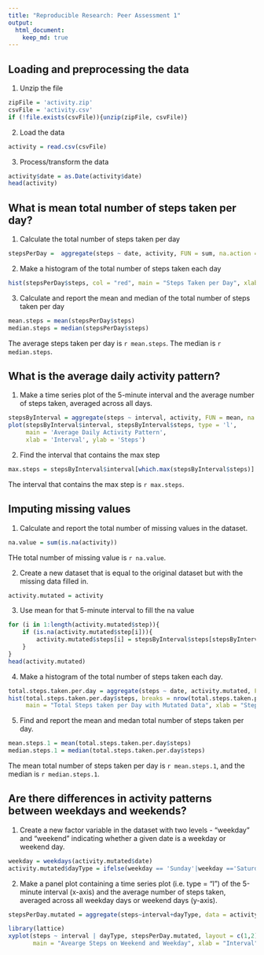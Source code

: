 ```yaml
---
title: "Reproducible Research: Peer Assessment 1"
output: 
  html_document:
    keep_md: true
---
```



## Loading and preprocessing the data

1. Unzip the file
```r
zipFile = 'activity.zip'
csvFile = 'activity.csv'
if (!file.exists(csvFile)){unzip(zipFile, csvFile)}
```

2. Load the data
```r
activity = read.csv(csvFile)
```

3. Process/transform the data
```r
activity$date = as.Date(activity$date)
head(activity)
```


## What is mean total number of steps taken per day?
1. Calculate the total number of steps taken per day
```r
stepsPerDay =  aggregate(steps ~ date, activity, FUN = sum, na.action = na.omit)
```

2. Make a histogram of the total number of steps taken each day
```r
hist(stepsPerDay$steps, col = "red", main = "Steps Taken per Day", xlab = 'Steps Taken per Day')
```

3. Calculate and report the mean and median of the total number of steps taken per day
```r
mean.steps = mean(stepsPerDay$steps)
median.steps = median(stepsPerDay$steps)
```
The average steps taken per day is `r mean.steps`. The median is `r median.steps`.


## What is the average daily activity pattern?
1. Make a time series plot of the 5-minute interval and the average number of steps taken, averaged across all days.
```r
stepsByInterval = aggregate(steps ~ interval, activity, FUN = mean, na.action = na.omit)
plot(stepsByInterval$interval, stepsByInterval$steps, type = 'l', 
     main = 'Average Daily Activity Pattern',
     xlab = 'Interval', ylab = 'Steps')
```

2. Find the interval that contains the max step
```r
max.steps = stepsByInterval$interval[which.max(stepsByInterval$steps)]
```
The interval that contains the max step is `r max.steps`.

## Imputing missing values
1. Calculate and report the total number of missing values in the dataset.
```r
na.value = sum(is.na(activity))
```
THe total number of missing value is `r na.value`.


2. Create a new dataset that is equal to the original dataset but with the missing data filled in.
```r
activity.mutated = activity
```

3. Use mean for that 5-minute interval to fill the na value
```r
for (i in 1:length(activity.mutated$step)){
    if (is.na(activity.mutated$step[i])){
        activity.mutated$steps[i] = stepsByInterval$steps[stepsByInterval$interval == activity.mutated$interval[i]]
    }
}
head(activity.mutated)
```

4. Make a histogram of the total number of steps taken each day.
```r
total.steps.taken.per.day = aggregate(steps ~ date, activity.mutated, FUN = sum)
hist(total.steps.taken.per.day$steps, breaks = nrow(total.steps.taken.per.day), 
     main = "Total Steps taken per Day with Mutated Data", xlab = "Steps", col = 'blueviolet')
```

5. Find and report the mean and medan total number of steps taken per day.
```r
mean.steps.1 = mean(total.steps.taken.per.day$steps)
median.steps.1 = median(total.steps.taken.per.day$steps)
```
The mean total number of steps taken per day is `r mean.steps.1`, and the median is `r median.steps.1`.

## Are there differences in activity patterns between weekdays and weekends?
1. Create a new factor variable in the dataset with two levels - "weekday" and "weekend" indicating whether a given date is a weekday or weekend day.
```r
weekday = weekdays(activity.mutated$date)
activity.mutated$dayType = ifelse(weekday == 'Sunday'|weekday =='Saturday', 'weekend', 'weekday')
```

2. Make a panel plot containing a time series plot (i.e. type = "l") of the 5-minute interval (x-axis) and the average number of steps taken, averaged across all weekday days or weekend days (y-axis).
```r
stepsPerDay.mutated = aggregate(steps~interval+dayType, data = activity.mutated, FUN = mean)

library(lattice)
xyplot(steps ~ interval | dayType, stepsPerDay.mutated, layout = c(1,2), type = 'l',
       main = "Avearge Steps on Weekend and Weekday", xlab = "Interval", ylab = "Steps")
```

